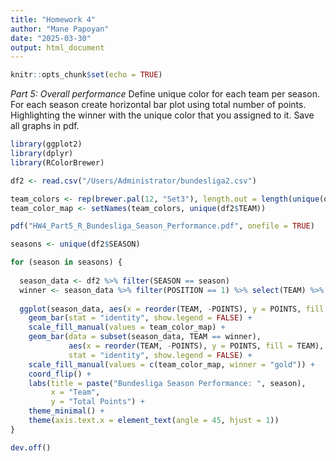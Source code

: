```yaml
---
title: "Homework 4"
author: "Mane Papoyan"
date: "2025-03-30"
output: html_document
---
```


```r
knitr::opts_chunk$set(echo = TRUE)
```

*Part 5: Overall performance*
Define unique color for each team per season. For each season create horizontal bar plot using total
 number of points. Highlighting the winner with the unique color that you assigned to it. Save all
 graphs in pdf.

```r
library(ggplot2)
library(dplyr)
library(RColorBrewer)
```

```r
df2 <- read.csv("/Users/Administrator/bundesliga2.csv")
```

```r
team_colors <- rep(brewer.pal(12, "Set3"), length.out = length(unique(df2$TEAM)))
team_color_map <- setNames(team_colors, unique(df2$TEAM))
```

```r
pdf("HW4_Part5_R_Bundesliga_Season_Performance.pdf", onefile = TRUE)

seasons <- unique(df2$SEASON)

for (season in seasons) {
  
  season_data <- df2 %>% filter(SEASON == season)
  winner <- season_data %>% filter(POSITION == 1) %>% select(TEAM) %>% unlist()
  
  ggplot(season_data, aes(x = reorder(TEAM, -POINTS), y = POINTS, fill = TEAM)) +
    geom_bar(stat = "identity", show.legend = FALSE) +
    scale_fill_manual(values = team_color_map) +
    geom_bar(data = subset(season_data, TEAM == winner), 
             aes(x = reorder(TEAM, -POINTS), y = POINTS, fill = TEAM), 
             stat = "identity", show.legend = FALSE) +
    scale_fill_manual(values = c(team_color_map, winner = "gold")) + 
    coord_flip() +
    labs(title = paste("Bundesliga Season Performance: ", season),
         x = "Team",
         y = "Total Points") +
    theme_minimal() +
    theme(axis.text.x = element_text(angle = 45, hjust = 1)) 
}

dev.off()
```

